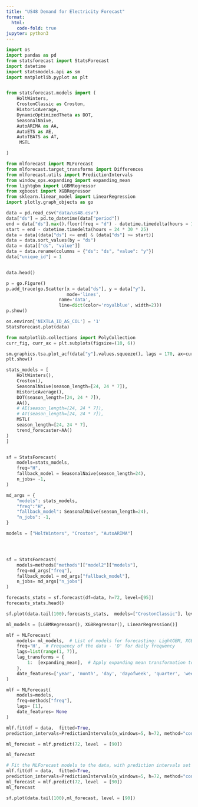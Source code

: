 ```yaml
---
title: "US48 Demand for Electricity Forecast"
format:
  html:
    code-fold: true
jupyter: python3
---
```



```python
import os
import pandas as pd
from statsforecast import StatsForecast
import datetime
import statsmodels.api as sm
import matplotlib.pyplot as plt


from statsforecast.models import (
    HoltWinters,
    CrostonClassic as Croston, 
    HistoricAverage,
    DynamicOptimizedTheta as DOT,
    SeasonalNaive,
    AutoARIMA as AA,
    AutoETS as AE,
    AutoTBATS as AT,
     MSTL

)

from mlforecast import MLForecast
from mlforecast.target_transforms import Differences
from mlforecast.utils import PredictionIntervals
from window_ops.expanding import expanding_mean
from lightgbm import LGBMRegressor
from xgboost import XGBRegressor
from sklearn.linear_model import LinearRegression
import plotly.graph_objects as go
```


```python
data = pd.read_csv("data/us48.csv")
data["ds"] = pd.to_datetime(data["period"])
end = data["ds"].max().floor(freq = "d") - datetime.timedelta(hours = 1)
start = end - datetime.timedelta(hours = 24 * 30 * 25)
data = data[(data["ds"] <= end) & (data["ds"] >= start)]
data = data.sort_values(by = "ds")
data = data[["ds", "value"]]
data = data.rename(columns = {"ds": "ds", "value": "y"})
data["unique_id"] = 1


data.head()
```

```python
p = go.Figure()
p.add_trace(go.Scatter(x = data["ds"], y = data["y"],
                       mode='lines',
                    name='data',
                    line=dict(color='royalblue', width=2)))
p.show()
```

```python
os.environ['NIXTLA_ID_AS_COL'] = '1'
StatsForecast.plot(data)

```

```python
from matplotlib.collections import PolyCollection
curr_fig, curr_ax = plt.subplots(figsize=(10, 6))

sm.graphics.tsa.plot_acf(data["y"].values.squeeze(), lags = 170, ax=curr_ax, vlines_kwargs={"colors": "blue"}, adjusted= True, auto_ylims= True)
plt.show()

```





```python

stats_models = [
    HoltWinters(),
    Croston(),
    SeasonalNaive(season_length=[24, 24 * 7]),
    HistoricAverage(),
    DOT(season_length=[24, 24 * 7]),
    AA(),
    # AE(season_length=[24, 24 * 7]),
    # AT(season_length=[24, 24 * 7]),
    MSTL(
    season_length=[24, 24 * 7], 
    trend_forecaster=AA() 
)
]


sf = StatsForecast( 
    models=stats_models,
    freq="H", 
    fallback_model = SeasonalNaive(season_length=24),
    n_jobs= -1,
)
```


```python
md_args = {
    "models": stats_models,
    "freq":"H", 
    "fallback_model": SeasonalNaive(season_length=24),
    "n_jobs": -1,
}

models = ["HoltWinters", "Croston", "AutoARIMA"]




sf = StatsForecast( 
    models=methods["methods"]["model2"]["models"],
    freq=md_args["freq"], 
    fallback_model = md_args["fallback_model"],
    n_jobs= md_args["n_jobs"]
)
```

```python
forecasts_stats = sf.forecast(df=data, h=72, level=[95])
forecasts_stats.head()

```


```python
sf.plot(data.tail(100),forecasts_stats,  models=["CrostonClassic"], level=[95])
```


```python
ml_models = [LGBMRegressor(), XGBRegressor(), LinearRegression()]

mlf = MLForecast(
    models= ml_models,  # List of models for forecasting: LightGBM, XGBoost and Linear Regression
    freq='H',  # Frequency of the data - 'D' for daily frequency
    lags=list(range(1, 7)),  
    lag_transforms = {
        1:  [expanding_mean],  # Apply expanding mean transformation to the lag of 1 day
    },
    date_features=['year', 'month', 'day', 'dayofweek', 'quarter', 'week', 'hour'],  # Date features to use as regressors
)
```



```python

mlf = MLForecast(
    models=models,
    freq=methods["freq"], 
    lags= [1],
    date_features= None
)

mlf.fit(df = data,  fitted=True, 
prediction_intervals=PredictionIntervals(n_windows=5, h=72, method="conformal_distribution" ))

ml_forecast = mlf.predict(72, level  = [90])

ml_forecast
```






```python
# Fit the MLForecast models to the data, with prediction intervals set using a window size of 28 days
mlf.fit(df = data,  fitted=True, 
prediction_intervals=PredictionIntervals(n_windows=5, h=72, method="conformal_distribution" ))
ml_forecast = mlf.predict(72, level  = [90])
ml_forecast
```


```python
sf.plot(data.tail(100),ml_forecast, level = [90])

```